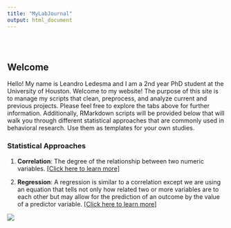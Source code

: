 ```yaml
---
title: "MyLabJournal"
output: html_document
---
```


<style type="text/css">
.title {
  display: none;
}

#getting-started img {
  margin-right: 10px;
}

</style>

<div class="row" style="padding-top: 30px;">
<div class="col-sm-6">

# **Welcome**

Hello! My name is Leandro Ledesma and I am a 2nd year PhD student at the University of Houston. Welcome to my website! The purpose of this site is to manage my scripts that clean, preprocess, and analyze current and previous projects. Please feel free to explore the tabs above for further information. Additionally, RMarkdown scripts will be provided below that will walk you through different statistical approaches that are commonly used in behavioral research. Use them as templates for your own studies. 


### Statistical Approaches

1) **Correlation**: The degree of the relationship between two numeric variables. [[Click here to learn more]](https://leoledesma237.github.io/LeoWebsite/Correlation.Scripts/Correlation.Overview.html)

2) **Regression**: A regression is similar to a correlation except we are using an equation that tells not only how related two or more variables are to each other but may allow for the prediction of an outcome by the value of a predictor variable. [[Click here to learn more]](https://leoledesma237.github.io/LeoWebsite/Regression.Scripts/Regression.Overview.html)



</div>
<div class="col-sm-6">



<a href = "https://crumplab.github.io">
![](images/Me.jpg)
</a>
</div>
